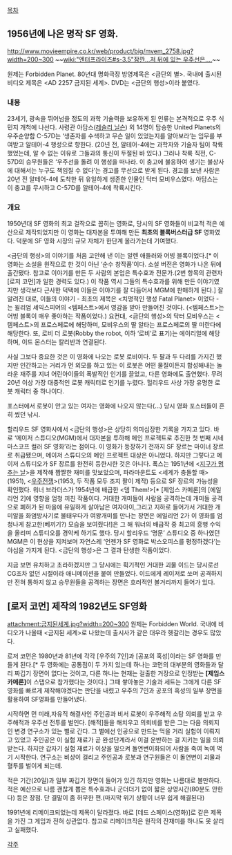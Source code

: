 [[목차]]

== 1956년에 나온 명작 SF 영화. ==
http://www.movieempire.co.kr/web/product/big/mvem_2758.jpg?width=200~300
~~[[wiki:"엔터프라이즈#s-3.5"잠깐...저 뒤에 있는 우주선은....]]~~

원제는 Forbidden Planet. 80년대 명화극장 방영제목은 <금단의 별>. 국내에 출시된 비디오 제목은 <AD 2257 금지된 세계>. DVD는 <금단의 행성>이라 붙였다.
=== 내용 ===
23세기, 광속을 뛰어넘을 정도의 과학 기술력을 보유하게 된 인류는 본격적으로 우주 식민지 개척에 나선다. 사령관 아담스([[레슬리 닐슨]]) 외 14명이 탑승한 United Planets의 우주순양함 C-57D는 ‘생존자를 수색하고 무슨 일이 있었는지를 알아보라’는 임무를 부여받고 알테어-4 행성으로 향한다. (20년 전, 알테어-4에는 과학자와 기술자 팀이 착륙했었는데, 알 수 없는 이유로 그들과의 통신이 두절된 바 있다.) 그러나 착륙 직전, C-57D의 승무원들은 ‘우주선을 돌려 이 행성을 떠나라. 이 충고에 불응하여 생기는 불상사에 대해서는 누구도 책임질 수 없다’는 경고를 무선으로 받게 된다. 경고를 보낸 사람은 20년 전 알테어-4에 도착한 뒤 유일하게 생존한 인물인 닥터 모비우스였다. 아담스는 이 충고를 무시하고 C-57D를 알테어-4에 착륙시킨다.  
=== 개요 ===
1950년대 SF 영화의 최고 걸작으로 꼽히는 영화로, 당시의 SF 영화들이 비교적 적은 예산으로 제작되었지만 이 영화는 대자본을 투여해 만든 '''최초의 블록버스터급 SF''' 영화였다. 덕분에 SF 영화 시장의 규모 자체가 한단계 올라가는데 기여했다.

<금단의 행성>의 이야기를 처음 고안해 낸 이는 알렌 애들러와 어빙 블록이었다.[* 이 영화는 소설을 원작으로 한 것이 아닌 ‘순수 창작품’이다. 소설 버전은 영화가 나온 뒤에 출간됐다. 참고로 이야기를 만든 두 사람의 본업은 특수효과 전문가.(2번 항목의 관련자 [로저 코먼]과 일한 경력도 있다.) 이 작품 역시 그들의 특수효과를 위해 만든 이야기였지만 생각보다 근사한 덕택에 이들은 이야기를 잘 다듬어서 MGM에 판매하게 된다.] 잘 알려진 대로, 이들의 이야기 - 최초의 제목은 <치명적인 행성 Fatal Planet> 이었다 - 는 윌리엄 셰익스피어의 <템페스트>에서 영감을 받아 만들어진 것이다. (<템페스트>는 어빙 블록이 매우 좋아하는 작품이었다.) 요컨대, <금단의 행성>의 닥터 모비우스는 <템페스트>의 프로스페로에 해당하며, 모비우스의 딸 알타는 프로스페로의 딸 미란다에 해당한다. 또, 로비 더 로봇(Robby the robot, 이하 ‘로비’로 표기)는 에이리얼에 해당하며, 이드 몬스터는 칼리반과 연결된다.

사실 그보다 중요한 것은 이 영화에 나오는 로봇 로비이다. 두 팔과 두 다리를 가지긴 했지만 인간하고는 거리가 먼 외모를 하고 있는 이 로봇은 어떤 물질이든지 합성해내는 놀라운 재주를 지녀 어린아이들의 폭발적인 인기를 끌었고, 다른 영화에도 출연했다. 무려 20년 이상 가장 대중적인 로봇 캐릭터로 인기를 누렸다. 헐리우드 사상 가장 유명한 로봇 캐릭터 중 하나이다.

포스터에서 로봇이 안고 있는 여자는 영화에 나오지 않는다(...) 당시 영화 포스터들이 흔히 썼던 낚시.

할리우드 SF 영화사에서 <금단의 행성>은 상당히 의미심장한 기록을 가지고 있다. 바로 ‘메이저 스튜디오(MGM)에서 대자본을 투하해 메인 프로젝트로 추진한 첫 번째 시네마스코프 컬러 SF 영화’라는 점이다. 이 영화가 등장하기 전까지 SF 장르는 마이너 장르로 취급됐으며, 메이저 스튜디오의 메인 프로젝트 대상은 아니었다. 하지만 그렇다고 메이저 스튜디오가 SF 장르를 완전히 등한시한 것은 아니다. 폭스는 1951년에 <[[지구가 멈추는 날]]>을 제작해 짭짤한 재미를 맛보았으며, 파라마운트도 <세계가 충돌할 때>(1951), <[[우주전쟁]]>(1953, 두 작품 모두 조지 팔이 제작) 등으로 SF 장르의 가능성을 확인했다. 워너 브라더스가 1954년에 배급한 <뎀 Them!>[* [제임스 카메론]의 [에일리언 2]에 영향을 엄청 끼친 작품이다. 거대한 개미들이 사람을 공격하는데 개미들 공격으로 폐허가 된 마을에 유일하게 살아남은 여자아이,그리고 지하로 들어가서 거대한 개미알을 화염방사기로 불태우다가 여왕개미를 만나는 장면은 에일리언 2가 이 영화를 엄청나게 참고한(베끼기?) 모습을 보여줬다!]은 그 해 워너의 배급작 중 최고의 흥행 수익을 올리며 스튜디오를 경악케 하기도 했다. 당시 할리우드 ‘명문’ 스튜디오 중 하나였던 MGM은 이 현상을 지켜보며 자연스레 ‘언젠가 SF 영화로 박스오피스를 평정하겠다’는 야심을 가지게 된다. <금단의 행성>은 그 결과 탄생한 작품이었다. 

지금 보면 유치하고 초라하겠지만 그 당시에는 획기적인 거대한 괴물 이드는 당시로선 CG조차 없던 시절이라 애니메이션을 붙여 만들었다. 이드에게 레이저로 쏘며 공격하지만 전혀 통하지 않고 승무원들을 공격하는 장면은 호러적인 볼거리까지 들어가 있다.

== [로저 코먼] 제작의 1982년도 SF영화 ==
attachment:금지된세계.jpg?width=200~300
원제는 Forbidden World. 국내에 비디오가 나올때 <금지된 세계>로 나왔는데 출시사가 같은 대우라 헷갈리는 경우도 많았다.

로저 코먼은 1980년과 81년에 각각 [우주의 7인]과 [공포의 혹성]이라는 SF 영화를 만들게 된다.[* 두 영화에는 공통점이 두 가지 있는데 하나는 코먼의 대부분의 영화들과 달리 짜깁기 장면이 없다는 것이고, 다른 하나는 현재는 걸출한 거장으로 인정받는 '''[제임스 카메론]'''이 스탭으로 참가했다는 것이다.] 그때 쌓아놓은 기술과 세트는 그에게 다른 SF영화를 빠르게 제작해야겠다는 판단을 내렸고 우주의 7인과 공포의 혹성의 일부 장면을 활용하여 SF영화를 만들어냈다. 

시작하면 먼 미래,자유직 해결사인 주인공과 비서 로봇이 우주해적 소탕 의뢰를 받고 우주해적과 우주선 전투를 벌인다. [해적]들을 해치우고 의뢰비를 받은 그는 다음 의뢰지인 변경 연구소가 있는 별로 간다. 그 별에선 인공으로 만드는 먹을 거리 실험이 이뤄지고 있었고 주인공은 이 실험 재료가 곧 완성단계라서 이걸 운반하는 걸 지키는 일을 의뢰받는다. 하지만 갑자기 실험 재료가 이상을 일으켜 돌연변이화되어 사람을 죽여 녹여 먹기 시작한다. 연구소는 비상이 걸리고 주인공과 로봇과 연구원들은 이 돌연변이 괴물과 혈투를 벌이게 되는데.

적은 기간(20일)과 일부 짜깁기 장면이 들어가 있긴 하지만 영화는 나름대로 볼만하다. 적은 예산으로 나름 괜찮게 뽑은 특수효과나 군더더기 없이 짧은 상영시간(80분도 안한다) 등은 장점. 단 결말이 좀 허무한 편.(마지막 위기 상황이 너무 쉽게 해결된다)

1991년에 리메이크되었는데 제목이 달라졌다. 바로 [데드 스페이스(영화)]로 같은 제목을 가진 그 게임과 전혀 상관없다. 참고로 리메이크작은 원작의 잔재미를 하나도 못 살리고 실패했다.

[[각주]]
